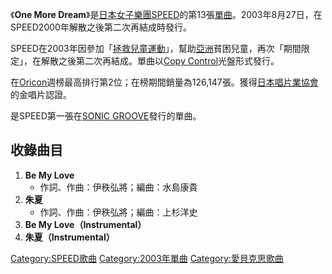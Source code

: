 {{Infobox Single
| Name        = Be My Love
| Artist      = [[SPEED_(日本音樂團體)|SPEED]]
| Album       = [[BRIDGE_(SPEED專輯)|BRIDGE]]
| Released    = 2003年8月27日
| Genre       = [[J-POP|J-POP]]
| Length      = 
| Label       = [[SONIC_GROOVE|SONIC GROOVE]]
| Producer    = [[伊秩弘將|伊秩弘將]]
| Chart position =*週間最高排行第2位（[[Oricon|Oricon]]）
| Certification= 金唱片（[[日本唱片業協會|日本唱片業協會]]）
| Last single = [[One_More_Dream|One More Dream]]<br />（2001年）
| This single = '''Be My Love'''<br />（2003年） 
| Next single = [[Walking_in_the_rain/Stars_to_shine_again|Walking in the rain/Stars to shine again]]<br />（2003年）
}}
《'''One More Dream'''》是[[日本|日本]][[女子樂團|女子樂團]][[SPEED_(日本音樂團體)|SPEED]]的第13張[[單曲|單曲]]。2003年8月27日，在SPEED2000年解散之後第二次再結成時發行。

SPEED在2003年因參加「[[拯救兒童|拯救兒童運動]]」，幫助[[亞洲|亞洲]]貧困兒童，再次「期間限定」，在解散之後第二次再結成。單曲以[[Copy_Control|Copy Control]]光盤形式發行。

在[[Oricon|Oricon]]週榜最高排行第2位；在榜期間銷量為126,147張。獲得[[日本唱片業協會|日本唱片業協會]]的金唱片認證。

是SPEED第一張在[[SONIC_GROOVE|SONIC GROOVE]]發行的單曲。

== 收錄曲目 ==
#'''Be My Love'''
#*作詞、作曲：伊秩弘將；編曲：水島康貴
#'''朱夏'''
#*作詞、作曲：伊秩弘將；編曲：上杉洋史
#'''Be My Love（Instrumental）'''
#'''朱夏（Instrumental）'''

{{SPEED}}

[[Category:SPEED歌曲|Category:SPEED歌曲]]
[[Category:2003年單曲|Category:2003年單曲]]
[[Category:愛貝克思歌曲|Category:愛貝克思歌曲]]